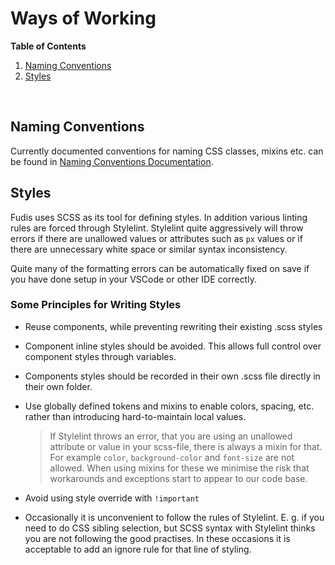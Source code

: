 
<Meta title="Documentation/Development/Practises/Ways of Working" />

# Ways of Working

**Table of Contents**

1. [Naming Conventions](#naming-conventions)
1. [Styles](#styles)

<br />

## Naming Conventions

Currently documented conventions for naming CSS classes, mixins etc. can be found in [Naming Conventions Documentation](/docs/documentation-development-practises-naming-conventions--docs).

## Styles

Fudis uses SCSS as its tool for defining styles. In addition various linting rules are forced through Stylelint. Stylelint quite aggressively will throw errors if there are unallowed values or attributes such as `px` values or if there are unnecessary white space or similar syntax inconsistency.

Quite many of the formatting errors can be automatically fixed on save if you have done setup in your VSCode or other IDE correctly.

### Some Principles for Writing Styles

- Reuse components, while preventing rewriting their existing .scss styles

- Component inline styles should be avoided. This allows full control over component styles through variables.

- Components styles should be recorded in their own .scss file directly in their own folder.

- Use globally defined tokens and mixins to enable colors, spacing, etc. rather than introducing hard-to-maintain local values.

  > If Stylelint throws an error, that you are using an unallowed attribute or value in your scss-file, there is always a mixin for that. For example `color`, `background-color` and `font-size` are not allowed. When using mixins for these we minimise the risk that workarounds and exceptions start to appear to our code base.

- Avoid using style override with `!important`

- Occasionally it is unconvenient to follow the rules of Stylelint. E. g. if you need to do CSS sibling selection, but SCSS syntax with Stylelint thinks you are not following the good practises. In these occasions it is acceptable to add an ignore rule for that line of styling.
